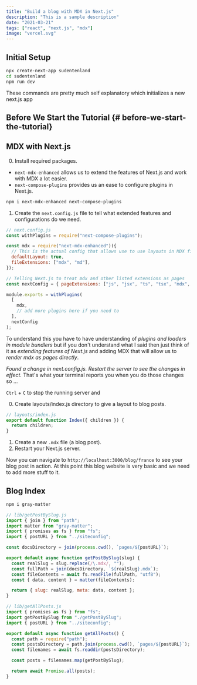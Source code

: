 ```yaml
---
title: "Build a blog with MDX in Next.js"
description: "This is a sample description"
date: "2021-03-21"
tags: ["react", "next.js", "mdx"]
image: "vercel.svg"
---
```


## Initial Setup

```bash
npx create-next-app sudentenland
cd sudentenland
npm run dev
```


<Counter />

These commands are pretty much self explanatory which initializes a new next.js app

## Before We Start the Tutorial {# before-we-start-the-tutorial}

## MDX with Next.js

0. Install required packages.

- `next-mdx-enhanced` allows us to extend the features of Next.js and work with MDX a lot easier.
- `next-compose-plugins` provides us an ease to configure plugins in Next.js.

```bash
npm i next-mdx-enhanced next-compose-plugins
```

1. Create the `next.config.js` file to tell what extended features and configurations do we need.

```js
// next.config.js
const withPlugins = require("next-compose-plugins");

const mdx = require("next-mdx-enhanced")({
  // This is the actual config that allows use to use layouts in MDX files
  defaultLayout: true,
  fileExtensions: ["mdx", "md"],
});

// Telling Next.js to treat mdx and other listed extensions as pages
const nextConfig = { pageExtensions: ["js", "jsx", "ts", "tsx", "mdx", "md"] };

module.exports = withPlugins(
  [
    mdx,
    // add more plugins here if you need to
  ],
  nextConfig
);
```

To understand this you have to have understanding of _plugins and loaders in module bundlers_ but if you don't understand what I said then just think of it as _extending features of Next.js_ and adding MDX that will allow us to _render mdx as pages directly_.

_Found a change in next.config.js. Restart the server to see the changes in effect._
That's what your terminal reports you when you do those changes so ...

`Ctrl` + `C` to stop the running server and

0. Create layouts/index.js directory to give a layout to blog posts.

```js
// layouts/index.js
export default function Index({ children }) {
  return children;
}
```

1. Create a new `.mdx` file (a blog post).
2. Restart your Next.js server.

Now you can navigate to `http://localhost:3000/blog/france` to see your blog post in action. At this point this blog website is very basic and we need to add more stuff to it.

## Blog Index

```bash
npm i gray-matter
```

```js
// lib/getPostBySlug.js
import { join } from "path";
import matter from "gray-matter";
import { promises as fs } from "fs";
import { postURL } from "../siteconfig";

const docsDirectory = join(process.cwd(), `pages/${postURL}`);

export default async function getPostBySlug(slug) {
  const realSlug = slug.replace(/\.mdx/, "");
  const fullPath = join(docsDirectory, `${realSlug}.mdx`);
  const fileContents = await fs.readFile(fullPath, "utf8");
  const { data, content } = matter(fileContents);

  return { slug: realSlug, meta: data, content };
}
```

```js
// lib/getAllPosts.js
import { promises as fs } from "fs";
import getPostBySlug from "./getPostBySlug";
import { postURL } from "../siteconfig";

export default async function getAllPosts() {
  const path = require("path");
  const postsDirectory = path.join(process.cwd(), `pages/${postURL}`);
  const filenames = await fs.readdir(postsDirectory);

  const posts = filenames.map(getPostBySlug);

  return await Promise.all(posts);
}
```

